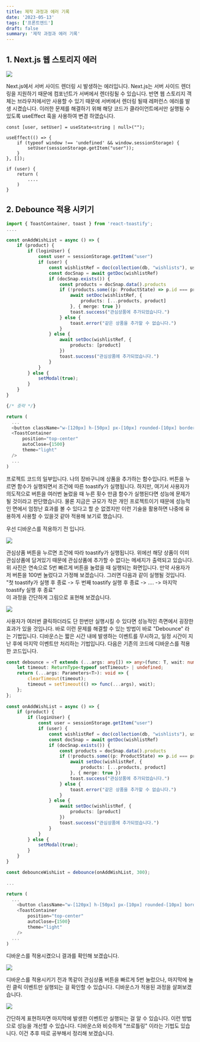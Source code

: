 ```yaml
---
title: 제작 과정과 에러 기록
date: '2023-05-13'
tags: ['프론트엔드']
draft: false
summary: '제작 과정과 에러 기록'
---
```


## 1. Next.js 웹 스토리지 에러

![](/static/images/err1.PNG)

Next.js에서 서버 사이드 렌더링 시 발생하는 에러입니다. Next.js는 서버 사이드 렌더링을
지원하기 때문에 컴포넌트가 서버에서 렌더링될 수 있습니다. 반면 웹 스토리지 객체는 브라우저에서만
사용할 수 있기 때문에 서버에서 렌더링 될때 레퍼런스 에러를 발생 시켰습니다. 이러한 문제를 해결하기
위해 해당 코드가 클라이언트에서만 실행될 수 있도록 useEffect 훅을 사용하여 변경 하였습니다.

```tsx
const [user, setUser] = useState<string | null>("");

useEffect(() => {
    if (typeof window !== 'undefined' && window.sessionStorage) {
        setUser(sessionStorage.getItem("user"));
    }
}, []);

if (user) {
    return (
        ....
    )
}

```

## 2. Debounce 적용 시키기

```ts
import { ToastContainer, toast } from 'react-toastify';
....

const onAddWishList = async () => {
    if (product) {
        if (loginUser) {
            const user = sessionStorage.getItem("user")
            if (user) {
                const wishlistRef = doc(collection(db, "wishlists"), user)
                const docSnap = await getDoc(wishlistRef)
                if (docSnap.exists()) {
                    const products = docSnap.data().products
                    if (!products.some((p: ProductState) => p.id === product.id)) {
                        await setDoc(wishlistRef, {
                            products: [...products, product]
                        }, { merge: true })
                        toast.success("관심상품에 추가되었습니다.")
                    } else {
                        toast.error("같은 상품을 추가할 수 없습니다.")
                    }
                } else {
                    await setDoc(wishlistRef, {
                        products: [product]
                    })
                    toast.success("관심상품에 추가되었습니다.")
                }
            }
        } else {
            setModal(true);
        }
    }
}

{/* 중략 */}

return (
  ...
  <button className="w-[120px] h-[50px] px-[10px] rounded-[10px] border text-[16px] hover:shadow-custom" onClick={debounceWishList}>❤ 관심상품</button>
  <ToastContainer
      position="top-center"
      autoClose={1500}
      theme="light"
  />
  ...
)
```

프로젝트 코드의 일부입니다. 나의 장바구니에 상품을 추가하는 함수입니다. 버튼을 누르면 함수가 실행되면서 조건에 따른 toastify가 실행됩니다.
하지만, 여기서 사용자가 의도적으로 버튼을 여러번 눌렀을 때 누른 횟수 만큼 함수가 실행된다면 성능에 문제가 될 것이라고 판단했습니다.
물론 지금은 규모가 작은 개인 프로젝트이기 때문에 성능적인 면에서 엄청난 효과를 볼 수 있다고 할 순 없겠지만 이런 기술을 활용하면 나중에
유용하게 사용할 수 있을것 같아 적용해 보기로 했습니다.

우선 디바운스를 적용하기 전 입니다.

![](/static/images/no-debounce.gif)

관심상품 버튼을 누르면 조건에 따라 toastify가 실행됩니다. 위에선 해당 상품이 이미 관심상품에 담겨있기 때문에 관심상품에 추가할 수 없다는
메세지가 출력되고 있습니다. 위 사진은 연속으로 5번 빠르게 버튼을 눌렀을 때 실행되는 화면입니다. 만약 사용자가 저 버튼을
100번 눌렀다고 가정해 보겠습니다. 그러면 다음과 같이 실행될 것입니다. <br />
"첫 toastify가 실행 후 종료 -> 두 번째 toastify 실행 후 종료 -> .... -> 마지막 toastify 실행 후 종료" <br />
이 과정을 간단하게 그림으로 표현해 보겠습니다.

![](/static/images/logic.PNG)

사용자가 여러번 클릭하더라도 단 한번만 실행시킬 수 있다면 성능적인 측면에서 굉장한 효과가 있을 것입니다. 바로 이런 문제를 해결할 수 있는 방법이 바로
"Debounce" 라는 기법입니다. 디바운스는 짧은 시간 내에 발생하는 이벤트를 무시하고, 일정 시간이 지난 후에 마지막 이벤트만 처리하는 기법입니다.
다음은 기존의 코드에 디바운스를 적용한 코드입니다.
```ts
const debounce = <T extends (...args: any[]) => any>(func: T, wait: number) => {
    let timeout: ReturnType<typeof setTimeout> | undefined;
    return (...args: Parameters<T>): void => {
        clearTimeout(timeout);
        timeout = setTimeout(() => func(...args), wait);
    };
};
    
const onAddWishList = async () => {
    if (product) {
        if (loginUser) {
            const user = sessionStorage.getItem("user")
            if (user) {
                const wishlistRef = doc(collection(db, "wishlists"), user)
                const docSnap = await getDoc(wishlistRef)
                if (docSnap.exists()) {
                    const products = docSnap.data().products
                    if (!products.some((p: ProductState) => p.id === product.id)) {
                        await setDoc(wishlistRef, {
                            products: [...products, product]
                        }, { merge: true })
                        toast.success("관심상품에 추가되었습니다.")
                    } else {
                        toast.error("같은 상품을 추가할 수 없습니다.")
                    }
                } else {
                    await setDoc(wishlistRef, {
                        products: [product]
                    })
                    toast.success("관심상품에 추가되었습니다.")
                }
            }
        } else {
            setModal(true);
        }
    }
}

const debounceWishList = debounce(onAddWishList, 300);

...

return (
  ...
    <button className="w-[120px] h-[50px] px-[10px] rounded-[10px] border text-[16px] hover:shadow-custom" onClick={debounceWishList}>❤ 관심상품</button>
    <ToastContainer
        position="top-center"
        autoClose={1500}
        theme="light"
    />
  ...
)
```
디바운스를 적용시켰으니 결과를 확인해 보겠습니다.

![](/static/images/debounce.gif)

디바운스를 적용시키기 전과 똑같이 관심상품 버튼을 빠르게 5번 눌렀으나, 마지막에 눌린 클릭 이벤트만 실행되는 걸 확인할 수 있습니다.
디바운스가 적용된 과정을 살펴보겠습니다.

![](/static/images/logic2.PNG)

간단하게 표현하자면 마지막에 발생한 이벤트만 실행되는 걸 알 수 있습니다. 이런 방법으로 성능을 개선할 수 있습니다.
디바운스와 비슷하게 "쓰로틀링" 이라는 기법도 있습니다. 이건 추후 따로 공부해서 정리해 보겠습니다.